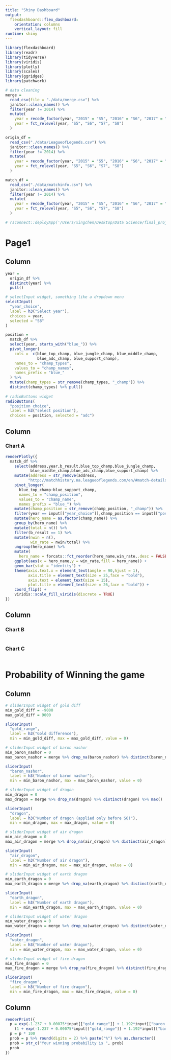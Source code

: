 ```yaml
---
title: "Shiny Dashboard"
output: 
  flexdashboard::flex_dashboard:
    orientation: columns
    vertical_layout: fill
runtime: shiny
---
```


```r
library(flexdashboard)
library(readr)
library(tidyverse)
library(viridis)
library(plotly)
library(scales)
library(ggridges)
library(patchwork)
```


```r
# data cleaning
merge = 
  read_csv(file = "./data/merge.csv") %>% 
  janitor::clean_names() %>% 
  filter(year != 2014) %>% 
  mutate(
    year = recode_factor(year, "2015" = "S5", "2016" = "S6", "2017" = "S7", "2018" = "S8"), 
    year = fct_relevel(year, "S5", "S6", "S7", "S8")
  )

origin_df = 
  read_csv("./data/LeagueofLegends.csv") %>% 
  janitor::clean_names() %>% 
  filter(year != 2014) %>% 
  mutate(
    year = recode_factor(year, "2015" = "S5", "2016" = "S6", "2017" = "S7", "2018" = "S8"), 
    year = fct_relevel(year, "S5", "S6", "S7", "S8")
  )

match_df = 
  read_csv("./data/matchinfo.csv") %>% 
  janitor::clean_names() %>% 
  filter(year != 2014) %>% 
  mutate(
    year = recode_factor(year, "2015" = "S5", "2016" = "S6", "2017" = "S7", "2018" = "S8"), 
    year = fct_relevel(year, "S5", "S6", "S7", "S8")
  )

# rsconnect::deployApp('/Users/xingchen/Desktop/Data Science/final_project/final_project.github.io/shiny')
```

Page1
==============================

Column {.sidebar}
-----------------------------------------------------------------------

```r
year = 
  origin_df %>% 
  distinct(year) %>% 
  pull()

# selectInput widget, something like a dropdown menu
selectInput(
  "year_choice", 
  label = h3("Select year"),
  choices = year, 
  selected = "S8"
)

position = 
  match_df %>% 
  select(year, starts_with("blue_")) %>% 
  pivot_longer(
    cols =  c(blue_top_champ, blue_jungle_champ, blue_middle_champ, 
              blue_adc_champ, blue_support_champ),
    names_to = "champ_types",
    values_to = "champ_names",
    names_prefix = "blue_"
  ) %>% 
  mutate(champ_types = str_remove(champ_types, "_champ")) %>% 
  distinct(champ_types) %>% pull()
  
# radioButtons widget
radioButtons(
  "position_choice", 
  label = h3("select position"),
  choices = position, selected = "adc")
```

Column {data-width=650}
-----------------------------------------------------------------------

### Chart A

```r
renderPlotly({
  match_df %>% 
    select(address,year,b_result,blue_top_champ,blue_jungle_champ,
           blue_middle_champ,blue_adc_champ,blue_support_champ) %>%
    mutate(address = str_remove(address,
          "http://matchhistory.na.leagueoflegends.com/en/#match-details/TRLH1/")) %>% 
    pivot_longer(
      blue_top_champ:blue_support_champ,
      names_to = "champ_position",
      values_to = "champ_name", 
      names_prefix = "blue_") %>% 
    mutate(champ_position = str_remove(champ_position, "_champ")) %>% 
    filter(year == input[["year_choice"]],champ_position == input[["position_choice"]]) %>% 
    mutate(hero_name = as.factor(champ_name)) %>% 
    group_by(hero_name) %>% 
    mutate(total = n()) %>% 
    filter(b_result == 1) %>% 
    mutate(nwin = n(),
           win_rate = nwin/total) %>% 
    ungroup(hero_name) %>% 
    mutate(
      hero_name = forcats::fct_reorder(hero_name,win_rate,.desc = FALSE)) %>% 
    ggplot(aes(x = hero_name,y = win_rate,fill = hero_name)) +
    geom_bar(stat = "identity") +
    theme(axis.text.x = element_text(angle = 90,hjust = 1),
          axis.title = element_text(size = 25,face = "bold"),
          axis.text = element_text(size = 15),
          plot.title = element_text(size = 26,face = "bold")) +
    coord_flip() +
    viridis::scale_fill_viridis(discrete = TRUE)
})
```

Column {data-width=350}
-----------------------------------------------------------------------

### Chart B

```r

```

### Chart C

```r

```


Probability of Winning the game
===================================== 

Column {.sidebar}
-----------------------------------------------------------------------

```r
# sliderInput widget of gold diff
min_gold_diff = -9000
max_gold_diff = 9000

sliderInput(
  "gold_range", 
  label = h3("Gold difference"), 
  min = min_gold_diff, max = max_gold_diff, value = 0)

# sliderInput widget of baron nashor
min_baron_nashor = 0
max_baron_nashor = merge %>% drop_na(baron_nashor) %>% distinct(baron_nashor) %>% max()

sliderInput(
  "baron_nashor",
  label = h3("Number of baron nashor"),
  min = min_baron_nashor, max = max_baron_nashor, value = 0)

# sliderInput widget of dragon
min_dragon = 0
max_dragon = merge %>% drop_na(dragon) %>% distinct(dragon) %>% max()

sliderInput(
  "dragon",
  label = h3("Number of dragon (applied only before S6)"),
  min = min_dragon, max = max_dragon, value = 0)

# sliderInput widget of air dragon
min_air_dragon = 0
max_air_dragon = merge %>% drop_na(air_dragon) %>% distinct(air_dragon) %>% max()

sliderInput(
  "air_dragon",
  label = h3("Number of air dragon"),
  min = min_air_dragon, max = max_air_dragon, value = 0)

# sliderInput widget of earth dragon
min_earth_dragon = 0
max_earth_dragon = merge %>% drop_na(earth_dragon) %>% distinct(earth_dragon) %>% max()

sliderInput(
  "earth_dragon",
  label = h3("Number of earth dragon"),
  min = min_earth_dragon, max = max_earth_dragon, value = 0)

# sliderInput widget of water dragon
min_water_dragon = 0
max_water_dragon = merge %>% drop_na(water_dragon) %>% distinct(water_dragon) %>% max()

sliderInput(
  "water_dragon",
  label = h3("Number of water dragon"),
  min = min_water_dragon, max = max_water_dragon, value = 0)

# sliderInput widget of fire dragon
min_fire_dragon = 0
max_fire_dragon = merge %>% drop_na(fire_dragon) %>% distinct(fire_dragon) %>% max()

sliderInput(
  "fire_dragon",
  label = h3("Number of fire dragon"),
  min = min_fire_dragon, max = max_fire_dragon, value = 0)
```

Column {.tabset}
-----------------------------------------------------------------------

```r
renderPrint({
  p = exp(-1.237 + 0.00075*input[["gold_range"]] + 1.192*input[["baron_nashor"]] + 0.299*input[["dragon"]] + 0.288*input[["air_dragon"]] + 0.152*input[["earth_dragon"]] + 0.203*input[["water_dragon"]] + 0.606*input[["fire_dragon"]]) / 
    (1 + exp(-1.237 + 0.00075*input[["gold_range"]] + 1.192*input[["baron_nashor"]] + 0.299*input[["dragon"]] + 0.288*input[["air_dragon"]] + 0.152*input[["earth_dragon"]] + 0.203*input[["water_dragon"]] + 0.606*input[["fire_dragon"]]))
  p = p * 100
  prob = p %>% round(digits = 2) %>% paste("%") %>% as.character()
  prob = str_c("Your winning probability is ", prob)
  prob
})
```


